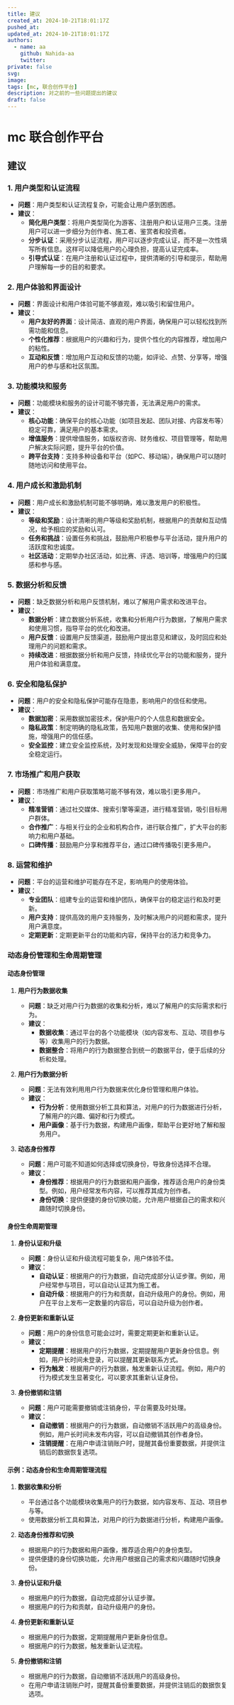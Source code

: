 ---
title: 建议
created_at: 2024-10-21T18:01:17Z
pushed_at: 
updated_at: 2024-10-21T18:01:17Z
authors:
  - name: aa
    github: Nahida-aa
    twitter: 
private: false
svg: 
image: 
tags: [mc, 联合创作平台]
description: 对之前的一些问题提出的建议
draft: false
---

# mc 联合创作平台
## 建议

### 1. 用户类型和认证流程
- **问题**：用户类型和认证流程复杂，可能会让用户感到困惑。
- **建议**：
  - **简化用户类型**：将用户类型简化为游客、注册用户和认证用户三类。注册用户可以进一步细分为创作者、施工者、鉴赏者和投资者。
  - **分步认证**：采用分步认证流程，用户可以逐步完成认证，而不是一次性填写所有信息。这样可以降低用户的心理负担，提高认证完成率。
  - **引导式认证**：在用户注册和认证过程中，提供清晰的引导和提示，帮助用户理解每一步的目的和要求。

### 2. 用户体验和界面设计
- **问题**：界面设计和用户体验可能不够直观，难以吸引和留住用户。
- **建议**：
  - **用户友好的界面**：设计简洁、直观的用户界面，确保用户可以轻松找到所需功能和信息。
  - **个性化推荐**：根据用户的兴趣和行为，提供个性化的内容推荐，增加用户的粘性。
  - **互动和反馈**：增加用户互动和反馈的功能，如评论、点赞、分享等，增强用户的参与感和社区氛围。

### 3. 功能模块和服务
- **问题**：功能模块和服务的设计可能不够完善，无法满足用户的需求。
- **建议**：
  - **核心功能**：确保平台的核心功能（如项目发起、团队对接、内容发布等）稳定可靠，满足用户的基本需求。
  - **增值服务**：提供增值服务，如版权咨询、财务维权、项目管理等，帮助用户解决实际问题，提升平台的价值。
  - **跨平台支持**：支持多种设备和平台（如PC、移动端），确保用户可以随时随地访问和使用平台。

### 4. 用户成长和激励机制
- **问题**：用户成长和激励机制可能不够明确，难以激发用户的积极性。
- **建议**：
  - **等级和奖励**：设计清晰的用户等级和奖励机制，根据用户的贡献和互动情况，给予相应的奖励和认可。
  - **任务和挑战**：设置任务和挑战，鼓励用户积极参与平台活动，提升用户的活跃度和忠诚度。
  - **社区活动**：定期举办社区活动，如比赛、评选、培训等，增强用户的归属感和参与感。

### 5. 数据分析和反馈
- **问题**：缺乏数据分析和用户反馈机制，难以了解用户需求和改进平台。
- **建议**：
  - **数据分析**：建立数据分析系统，收集和分析用户行为数据，了解用户需求和使用习惯，指导平台的优化和改进。
  - **用户反馈**：设置用户反馈渠道，鼓励用户提出意见和建议，及时回应和处理用户的问题和需求。
  - **持续改进**：根据数据分析和用户反馈，持续优化平台的功能和服务，提升用户体验和满意度。

### 6. 安全和隐私保护
- **问题**：用户的安全和隐私保护可能存在隐患，影响用户的信任和使用。
- **建议**：
  - **数据加密**：采用数据加密技术，保护用户的个人信息和数据安全。
  - **隐私政策**：制定明确的隐私政策，告知用户数据的收集、使用和保护措施，增强用户的信任感。
  - **安全监控**：建立安全监控系统，及时发现和处理安全威胁，保障平台的安全稳定运行。

### 7. 市场推广和用户获取
- **问题**：市场推广和用户获取策略可能不够有效，难以吸引更多用户。
- **建议**：
  - **精准营销**：通过社交媒体、搜索引擎等渠道，进行精准营销，吸引目标用户群体。
  - **合作推广**：与相关行业的企业和机构合作，进行联合推广，扩大平台的影响力和用户基础。
  - **口碑传播**：鼓励用户分享和推荐平台，通过口碑传播吸引更多用户。

### 8. 运营和维护
- **问题**：平台的运营和维护可能存在不足，影响用户的使用体验。
- **建议**：
  - **专业团队**：组建专业的运营和维护团队，确保平台的稳定运行和及时更新。
  - **用户支持**：提供高效的用户支持服务，及时解决用户的问题和需求，提升用户满意度。
  - **定期更新**：定期更新平台的功能和内容，保持平台的活力和竞争力。

### 动态身份管理和生命周期管理

#### 动态身份管理
1. **用户行为数据收集**
   - **问题**：缺乏对用户行为数据的收集和分析，难以了解用户的实际需求和行为。
   - **建议**：
     - **数据收集**：通过平台的各个功能模块（如内容发布、互动、项目参与等）收集用户的行为数据。
     - **数据整合**：将用户的行为数据整合到统一的数据平台，便于后续的分析和处理。

2. **用户行为数据分析**
   - **问题**：无法有效利用用户行为数据来优化身份管理和用户体验。
   - **建议**：
     - **行为分析**：使用数据分析工具和算法，对用户的行为数据进行分析，了解用户的兴趣、偏好和行为模式。
     - **用户画像**：基于行为数据，构建用户画像，帮助平台更好地了解和服务用户。

3. **动态身份推荐**
   - **问题**：用户可能不知道如何选择或切换身份，导致身份选择不合理。
   - **建议**：
     - **身份推荐**：根据用户的行为数据和用户画像，推荐适合用户的身份类型。例如，用户经常发布内容，可以推荐其成为创作者。
     - **身份切换**：提供便捷的身份切换功能，允许用户根据自己的需求和兴趣随时切换身份。

#### 身份生命周期管理
1. **身份认证和升级**
   - **问题**：身份认证和升级流程可能复杂，用户体验不佳。
   - **建议**：
     - **自动认证**：根据用户的行为数据，自动完成部分认证步骤。例如，用户经常参与项目，可以自动认证其为施工者。
     - **自动升级**：根据用户的行为和贡献，自动升级用户的身份。例如，用户在平台上发布一定数量的内容后，可以自动升级为创作者。

2. **身份更新和重新认证**
   - **问题**：用户的身份信息可能会过时，需要定期更新和重新认证。
   - **建议**：
     - **定期提醒**：根据用户的行为数据，定期提醒用户更新身份信息。例如，用户长时间未登录，可以提醒其更新联系方式。
     - **行为触发**：根据用户的行为数据，触发重新认证流程。例如，用户的行为模式发生显著变化，可以要求其重新认证身份。

3. **身份撤销和注销**
   - **问题**：用户可能需要撤销或注销身份，平台需要及时处理。
   - **建议**：
     - **自动撤销**：根据用户的行为数据，自动撤销不活跃用户的高级身份。例如，用户长时间未发布内容，可以自动撤销其创作者身份。
     - **注销提醒**：在用户申请注销账户时，提醒其备份重要数据，并提供注销后的数据恢复选项。

#### 示例：动态身份和生命周期管理流程
1. **数据收集和分析**
   - 平台通过各个功能模块收集用户的行为数据，如内容发布、互动、项目参与等。
   - 使用数据分析工具和算法，对用户的行为数据进行分析，构建用户画像。

2. **动态身份推荐和切换**
   - 根据用户的行为数据和用户画像，推荐适合用户的身份类型。
   - 提供便捷的身份切换功能，允许用户根据自己的需求和兴趣随时切换身份。

3. **身份认证和升级**
   - 根据用户的行为数据，自动完成部分认证步骤。
   - 根据用户的行为和贡献，自动升级用户的身份。

4. **身份更新和重新认证**
   - 根据用户的行为数据，定期提醒用户更新身份信息。
   - 根据用户的行为数据，触发重新认证流程。

5. **身份撤销和注销**
   - 根据用户的行为数据，自动撤销不活跃用户的高级身份。
   - 在用户申请注销账户时，提醒其备份重要数据，并提供注销后的数据恢复选项。
